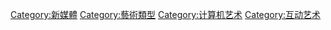 [[Category:新媒體|Category:新媒體]]
[[Category:藝術類型|Category:藝術類型]]
[[Category:计算机艺术|Category:计算机艺术]]
[[Category:互动艺术|Category:互动艺术]]